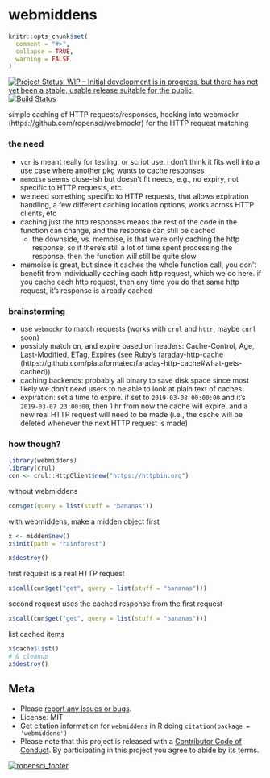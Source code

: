 webmiddens
==========

```r
knitr::opts_chunk$set(
  comment = "#>",
  collapse = TRUE,
  warning = FALSE
)
```


[![Project Status: WIP – Initial development is in progress, but there has not yet been a stable, usable release suitable for the public.](https://www.repostatus.org/badges/latest/wip.svg)](https://www.repostatus.org/#wip)
[![Build Status](https://travis-ci.com/ropenscilabs/webmiddens.svg?branch=master)](https://travis-ci.com/ropenscilabs/webmiddens)

simple caching of HTTP requests/responses, hooking into webmockr (https://github.com/ropensci/webmockr)
for the HTTP request matching

### the need

- `vcr` is meant really for testing, or script use. i don't think it fits
well into a use case where another pkg wants to cache responses
- `memoise` seems close-ish but doesn't fit needs, e.g., no expiry, not specific
to HTTP requests, etc.
- we need something specific to HTTP requests, that allows expiration handling, a few different caching location options, works across HTTP clients, etc
- caching just the http responses means the rest of the code in the function can change, and the response can still be cached
    - the downside, vs. memoise, is that we're only caching the http response, so if there's still a lot of time spent processing the response, then the function will still be quite slow
- memoise is great, but since it caches the whole function call, you don't benefit from individually caching each http request, which we do here. if you cache each http request, then any time you do that same http request, it's response is already cached

### brainstorming

- use `webmockr` to match requests (works with `crul` and `httr`, maybe `curl` soon)
- possibly match on, and expire based on headers: Cache-Control, Age, Last-Modified,
ETag, Expires (see Ruby's faraday-http-cache (https://github.com/plataformatec/faraday-http-cache#what-gets-cached))
- caching backends: probably all binary to save disk space since most likely
we don't need users to be able to look at plain text of caches
- expiration: set a time to expire. if set to `2019-03-08 00:00:00` and it's
`2019-03-07 23:00:00`, then 1 hr from now the cache will expire, and a new real HTTP
request will need to be made (i.e., the cache will be deleted whenever the next
HTTP request is made)

### how though?

```r
library(webmiddens)
library(crul)
con <- crul::HttpClient$new("https://httpbin.org")
```

without webmiddens

```r
con$get(query = list(stuff = "bananas"))
```

with webmiddens, make a midden object first

```r
x <- midden$new()
x$init(path = "rainforest")
```

```r
x$destroy()
```

first request is a real HTTP request

```r
x$call(con$get("get", query = list(stuff = "bananas")))
```

second request uses the cached response from the first request

```r
x$call(con$get("get", query = list(stuff = "bananas")))
```

list cached items

```r
x$cache$list()
# & cleanup
x$destroy()
```

## Meta

* Please [report any issues or bugs](https://github.com/ropensci/webmiddens/issues).
* License: MIT
* Get citation information for `webmiddens` in R doing `citation(package = 'webmiddens')`
* Please note that this project is released with a [Contributor Code of Conduct][coc].
By participating in this project you agree to abide by its terms.

[![ropensci_footer](https://ropensci.org/public_images/github_footer.png)](https://ropensci.org)

[coc]: https://github.com/ropenscilabs/webmiddens/blob/master/CODE_OF_CONDUCT.md
